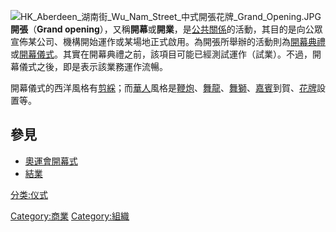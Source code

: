 {{unreferenced|time=2009-09-01T14:40:10+00:00}}
[[File:HK_Aberdeen_湖南街_Wu_Nam_Street_中式開張花牌_Grand_Opening.JPG|thumb]]
{{commonscat|Grand openings}}
'''開張'''（'''Grand opening'''），又稱'''開幕'''或'''開業'''，是[[公共關係|公共關係]]的活動，其目的是向公眾宣佈某公司、機構開始運作或某場地正式啟用。為開張所舉辦的活動則為[[開幕典禮|開幕典禮]]或[[開幕儀式|開幕儀式]]。其實在開幕典禮之前，該項目可能已經測試運作（試業）。不過，開幕儀式之後，即是表示該業務運作流暢。

開幕儀式的西洋風格有[[剪綵|剪綵]]；而[[華人|華人]]風格是[[鞭炮|鞭炮]]、[[舞龍|舞龍]]、[[舞獅|舞獅]]、[[貴賓|嘉賓]]到賀、[[花牌|花牌]]設置等。

==參見==
* [[2008年夏季奧林匹克運動會開幕式|奧運會開幕式]]
* [[結業|結業]]

{{human-stub}}

[[Category:商業|Category:商業]]
[[Category:組織|Category:組織]]
[[分类:仪式|分类:仪式]]